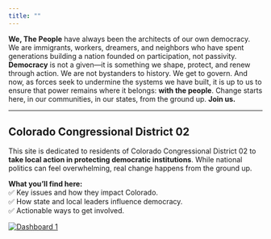 ```yaml
---
title: ""
---
```


**We, The People** have always been the architects of our own democracy. We are immigrants, workers, dreamers, and neighbors who have spent generations building a nation founded on participation, not passivity. **Democracy** is not a given—it is something we shape, protect, and renew through action. We are not bystanders to history. We get to govern. And now, as forces seek to undermine the systems we have built, it is up to us to ensure that power remains where it belongs: **with the people**. Change starts here, in our communities, in our states, from the ground up. **Join us.**

------------------------------------------------------------------------

## Colorado Congressional District 02

This site is dedicated to residents of Colorado Congressional District 02 to **take local action in protecting democratic institutions**. While national politics can feel overwhelming, real change happens from the ground up.

**What you'll find here:**\
✅ Key issues and how they impact Colorado.\
✅ How state and local leaders influence democracy.\
✅ Actionable ways to get involved.

```{=html}
<div class='tableauPlaceholder' id='viz1739146870747' style='position: relative'><noscript><a href='#'><img alt='Dashboard 1 ' src='https:&#47;&#47;public.tableau.com&#47;static&#47;images&#47;ma&#47;map_cd&#47;Dashboard1&#47;1_rss.png' style='border: none' /></a></noscript><object class='tableauViz'  style='display:none;'><param name='host_url' value='https%3A%2F%2Fpublic.tableau.com%2F' /> <param name='embed_code_version' value='3' /> <param name='site_root' value='' /><param name='name' value='map_cd&#47;Dashboard1' /><param name='tabs' value='no' /><param name='toolbar' value='yes' /><param name='static_image' value='https:&#47;&#47;public.tableau.com&#47;static&#47;images&#47;ma&#47;map_cd&#47;Dashboard1&#47;1.png' /> <param name='animate_transition' value='yes' /><param name='display_static_image' value='yes' /><param name='display_spinner' value='yes' /><param name='display_overlay' value='yes' /><param name='display_count' value='yes' /><param name='language' value='en-US' /><param name='filter' value='publish=yes' /></object></div>                <script type='text/javascript'>                    var divElement = document.getElementById('viz1739146870747');                    var vizElement = divElement.getElementsByTagName('object')[0];                    if ( divElement.offsetWidth > 800 ) { vizElement.style.width='1000px';vizElement.style.height='827px';} else if ( divElement.offsetWidth > 500 ) { vizElement.style.width='1000px';vizElement.style.height='827px';} else { vizElement.style.width='100%';vizElement.style.height='727px';}                     var scriptElement = document.createElement('script');                    scriptElement.src = 'https://public.tableau.com/javascripts/api/viz_v1.js';                    vizElement.parentNode.insertBefore(scriptElement, vizElement);                </script>
```